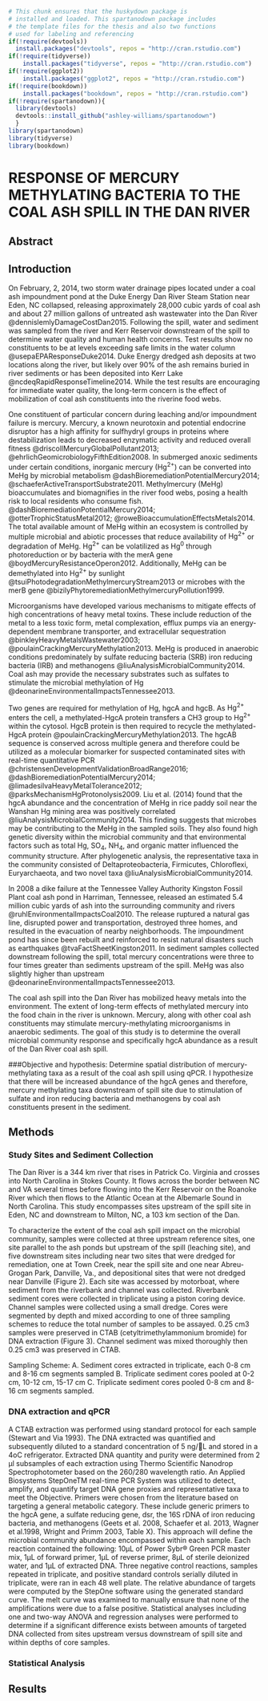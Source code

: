 <!--
The {#rmd-basics} text after the chapter declaration will allow us to link throughout the document back to the beginning of Chapter 1.  These labels will automatically be generated (if not specified) by changing the spaces to hyphens and capital letters to lowercase.  Look for the reference to this label at the beginning of Chapter 2.
-->
```r
# This chunk ensures that the huskydown package is
# installed and loaded. This spartanodown package includes
# the template files for the thesis and also two functions
# used for labeling and referencing
if(!require(devtools))
  install.packages("devtools", repos = "http://cran.rstudio.com")
if(!require(tidyverse))
    install.packages("tidyverse", repos = "http://cran.rstudio.com")
if(!require(ggplot2))
    install.packages("ggplot2", repos = "http://cran.rstudio.com")
if(!require(bookdown))
    install.packages("bookdown", repos = "http://cran.rstudio.com")
if(!require(spartanodown)){
  library(devtools)
  devtools::install_github("ashley-williams/spartanodown")
  }
library(spartanodown)
library(tidyverse)
library(bookdown)
```
# RESPONSE OF MERCURY METHYLATING BACTERIA TO THE COAL ASH SPILL IN THE DAN RIVER {#pcr}

\chaptermark{Basics}

## Abstract

## Introduction

On February, 2, 2014, two storm water drainage pipes located under a coal ash impoundment pond at the Duke Energy Dan River Steam Station near Eden, NC collapsed, releasing approximately 28,000 cubic yards of coal ash and about 27 million gallons of untreated ash wastewater into the Dan River @dennislemlyDamageCostDan2015. Following the spill, water and sediment was sampled from the river and Kerr Reservoir downstream of the spill to determine water quality and human health concerns. Test results show no constituents to be at levels exceeding safe limits in the water column @usepaEPAResponseDuke2014. Duke Energy dredged ash deposits at two locations along the river, but likely over 90% of the ash remains buried in river sediments or has been deposited into Kerr Lake @ncdeqRapidResponseTimeline2014.  While the test results are encouraging for immediate water quality, the long-term concern is the effect of mobilization of coal ash constituents into the riverine food webs.

One constituent of particular concern during leaching and/or impoundment failure is mercury.  Mercury, a known neurotoxin and potential endocrine disruptor has a high affinity for sulfhydryl groups in proteins where destabilization leads to decreased enzymatic activity and reduced overall fitness @driscollMercuryGlobalPollutant2013; @ehrlichGeomicrobiologyFifthEdition2008. In submerged anoxic sediments under certain conditions, inorganic mercury ($\mathrm{Hg^{2+}}$) can be converted into MeHg by microbial metabolism @dashBioremediationPotentialMercury2014; @schaeferActiveTransportSubstrate2011. Methylmercury (MeHg) bioaccumulates and biomagnifies in the river food webs, posing a health risk to local residents who consume fish. @dashBioremediationPotentialMercury2014; @otterTrophicStatusMetal2012; @roweBioaccumulationEffectsMetals2014. The total available amount of MeHg within an ecosystem is controlled by multiple microbial and abiotic processes that reduce availability of $\mathrm{Hg^{2+}}$ or degradation of MeHg. $\mathrm{Hg^{2+}}$ can be volatilized as $\mathrm{Hg^{0}}$ through photoreduction or by bacteria with the merA gene @boydMercuryResistanceOperon2012. Additionally, MeHg can be demethylated into $\mathrm{Hg^{2+}}$ by sunlight @tsuiPhotodegradationMethylmercuryStream2013 or microbes with the merB gene @bizilyPhytoremediationMethylmercuryPollution1999. 

Microorganisms have developed various mechanisms to mitigate effects of high concentrations of heavy metal toxins. These include reduction of the metal to a less toxic form, metal complexation, efflux pumps via an energy-dependent membrane transporter, and extracellular sequestration @binkleyHeavyMetalsWastewater2003; @poulainCrackingMercuryMethylation2013. MeHg is produced in anaerobic conditions predominately by sulfate reducing bacteria (SRB) iron reducing bacteria (IRB) and methanogens @liuAnalysisMicrobialCommunity2014.  Coal ash may provide the necessary substrates such as sulfates to stimulate the microbial methylation of Hg @deonarineEnvironmentalImpactsTennessee2013. 

Two genes are required for methylation of Hg, hgcA and hgcB.  As $\mathrm{Hg^{2+}}$ enters the cell, a methylated-HgcA protein transfers a CH3 group to $\mathrm{Hg^{2+}}$ within the cytosol.  HgcB protein is then required to recycle the methylated-HgcA protein @poulainCrackingMercuryMethylation2013. The hgcAB sequence is conserved across multiple genera and therefore could be utilized as a molecular biomarker for suspected contaminated sites with real-time quantitative PCR @christensenDevelopmentValidationBroadRange2016; @dashBioremediationPotentialMercury2014; @limadesilvaHeavyMetalTolerance2012; @parksMechanismHgProtonolysis2009. Liu et al. (2014) found that the hgcA abundance and the concentration of MeHg in rice paddy soil near the Wanshan Hg mining area was positively correlated @liuAnalysisMicrobialCommunity2014. This finding suggests that microbes may be contributing to the MeHg in the sampled soils. They also found high genetic diversity within the microbial community and that environmental factors such as total Hg, $\mathrm{SO_4}$, $\mathrm{NH_4}$, and organic matter influenced the community structure.  After phylogenetic analysis, the representative taxa in the community consisted of Deltaproteobacteria, Firmicutes, Chloroflexi, Euryarchaeota, and two novel taxa @liuAnalysisMicrobialCommunity2014.

In 2008 a dike failure at the Tennessee Valley Authority Kingston Fossil Plant coal ash pond in Harriman, Tennessee, released an estimated 5.4 million cubic yards of ash into the surrounding community and rivers @ruhlEnvironmentalImpactsCoal2010. The release ruptured a natural gas line, disrupted power and transportation, destroyed three homes, and resulted in the evacuation of nearby neighborhoods. The impoundment pond has since been rebuilt and reinforced to resist natural disasters such as earthquakes @tvaFactSheetKingston2011. In sediment samples collected downstream following the spill, total mercury concentrations were three to four times greater than sediments upstream of the spill. MeHg was also slightly higher than upstream @deonarineEnvironmentalImpactsTennessee2013. 

The coal ash spill into the Dan River has mobilized heavy metals into the environment. The extent of long-term effects of methylated mercury into the food chain in the river is unknown. Mercury, along with other coal ash constituents may stimulate mercury-methylating microorganisms in anaerobic sediments.  The goal of this study is to determine the overall microbial community response and specifically hgcA abundance as a result of the Dan River coal ash spill. 

###Objective and hypothesis:
Determine spatial distribution of mercury-methylating taxa as a result of the coal ash spill using qPCR. 
I hypothesize that there will be increased abundance of the hgcA genes and therefore, mercury methylating taxa downstream of spill site due to stimulation of sulfate and iron reducing bacteria and methanogens by coal ash constituents present in the sediment. 

## Methods
### Study Sites and Sediment Collection
The Dan River is a 344 km river that rises in Patrick Co. Virginia and crosses into North Carolina in Stokes County. It flows across the border between NC and VA several times before flowing into the Kerr Reservoir on the Roanoke River which then flows to the Atlantic Ocean at the Albemarle Sound in North Carolina. This study encompasses sites upstream of the spill site in Eden, NC and downstream to Milton, NC, a 103 km section of the Dan. 

To characterize the extent of the coal ash spill impact on the microbial community, samples were collected at three upstream reference sites, one site parallel to the ash ponds but upstream of the spill (leaching site), and five downstream sites including near two sites that were dredged for remediation, one at Town Creek, near the spill site and one near Abreu-Grogan Park, Danville, Va., and depositional sites that were not dredged near Danville (Figure 2). 
Each site was accessed by motorboat, where sediment from the riverbank and channel was collected. Riverbank sediment cores were collected in triplicate using a piston coring device. Channel samples were collected using a small dredge.  Cores were segmented by depth and mixed according to one of three sampling schemes to reduce the total number of samples to be assayed. 0.25 cm3 samples were preserved in CTAB (cetyltrimethylammonium bromide) for DNA extraction (Figure 3). Channel sediment was mixed thoroughly then 0.25 cm3 was preserved in CTAB. 

Sampling Scheme: 
A.	Sediment cores extracted in triplicate, each 0-8 cm and 8-16 cm segments sampled
B.	Triplicate sediment cores pooled at 0-2 cm, 10-12 cm, 15-17 cm
C.	Triplicate sediment cores pooled 0-8 cm and 8-16 cm segments sampled.

### DNA extraction and qPCR

A CTAB extraction was performed using standard protocol for each sample (Stewart and Via 1993). The DNA extracted was quantified and subsequently diluted to a standard concentration of 5 ng/L and stored in a 4oC refrigerator. Extracted DNA quantity and purity were determined from 2 μl subsamples of each extraction using Thermo Scientific Nanodrop Spectrophotometer based on the 260/280 wavelength ratio. 
An Applied Biosystems StepOneTM real-time PCR System was utilized to detect, amplify, and quantify target DNA gene proxies and representative taxa to meet the Objective. Primers were chosen from the literature based on targeting a general metabolic category. These include generic primers to the hgcA gene, a sulfate reducing gene, dsr, the 16S rDNA of iron reducing bacteria, and methanogens (Geets et al. 2008, Schaefer et al. 2013, Wagner et al.1998, Wright and Primm 2003, Table X). This approach will define the microbial community abundance encompassed within each sample. Each reaction contained the following: 10µL of Power Sybr® Green PCR master mix, 1µL of forward primer, 1µL of reverse primer, 8µL of sterile deionized water, and 1µL of extracted DNA.  Three negative control reactions, samples repeated in triplicate, and positive standard controls serially diluted in triplicate, were ran in each 48 well plate. The relative abundance of targets were computed by the StepOne software using the generated standard curve. The melt curve was examined to manually ensure that none of the amplifications were due to a false positive.  Statistical analyses including one and two-way ANOVA and regression analyses were performed to determine if a significant difference exists between amounts of targeted DNA collected from sites upstream versus downstream of spill site and within depths of core samples. 

### Statistical Analysis


## Results



 
